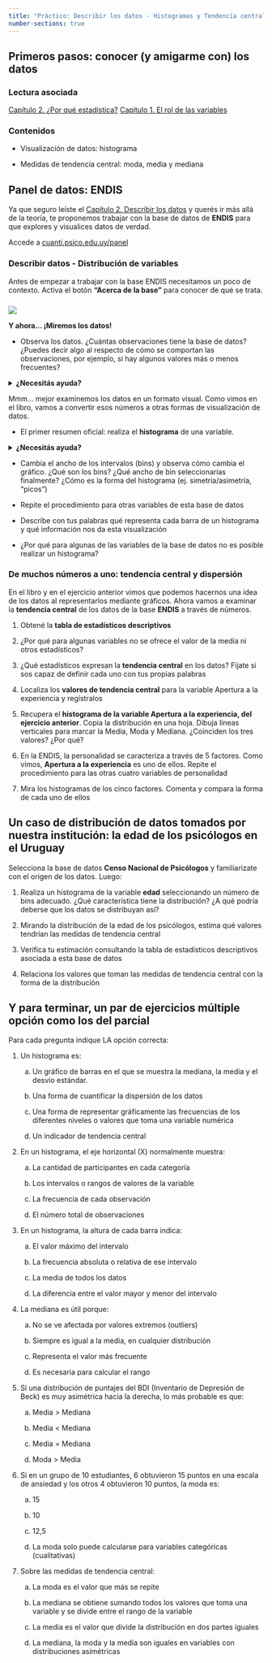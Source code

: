 ```yaml
---
title: "Práctico: Describir los datos - Histogramas y Tendencia central (S 02)"
number-sections: true
---
```


## Primeros pasos: conocer (y amigarme con) los datos

### Lectura asociada

[Capítulo 2. ¿Por qué estadística?](https://almadana.github.io/libro_cuanti/02-Describing_Data.html) [Capítulo 1. El rol de las variables](https://almadana.github.io/libro_cuanti/01-Science_Data.html#el-rol-de-las-variables-predictoras-y-dependientes)

### Contenidos

-   Visualización de datos: histograma

-   Medidas de tendencia central: moda, media y mediana

## Panel de datos: ENDIS

Ya que seguro leíste el [Capítulo 2. Describir los datos](https://almadana.github.io/libro_cuanti/02-Describing_Data.html) y querés ir más allá de la teoría, te proponemos trabajar con la base de datos de **ENDIS** para que explores y visualices datos de verdad.

Accede a [cuanti.psico.edu.uy/panel](http://cuanti.psico.edu.uy/panel) 

### Describir datos - Distribución de variables

Antes de empezar a trabajar con la base ENDIS necesitamos un poco de contexto. Activa el botón **“Acerca de la base”** para conocer de qué se trata.

### 

![](imgs/2_bases.png)

**Y ahora… ¡Miremos los datos!**

-   Observa los datos. ¿Cuántas observaciones tiene la base de datos? ¿Puedes decir algo al respecto de cómo se comportan las observaciones, por ejemplo, si hay algunos valores más o menos frecuentes? 

<details>

<summary><strong>¿Necesitás ayuda?</strong></summary>

Elegir análisis \> Ver datos

</details>

Mmm… mejor examinemos los datos en un formato visual. Como vimos en el libro, vamos a convertir esos números a otras formas de visualización de datos.

-   El primer resumen oficial: realiza el **histograma** de una variable.

<details>

<summary><strong>¿Necesitás ayuda?</strong></summary>

Elegir análisis \> Histograma \> Elegir variable 1 (numérica)

Por ejemplo, la variable Big Five: Apertura a la experiencia (una variable de personalidad del adulto)

![](imgs/2_histograma.png)

</details>

-   Cambia el ancho de los intervalos (bins) y observa cómo cambia el gráfico. ¿Qué son los bins? ¿Qué ancho de bin seleccionarías finalmente? ¿Cómo es la forma del histograma (ej. simetría/asimetría, “picos”)

-   Repite el procedimiento para otras variables de esta base de datos

-   Describe con tus palabras qué representa cada barra de un histograma y qué información nos da esta visualización

-   ¿Por qué para algunas de las variables de la base de datos no es posible realizar un histograma?

### De muchos números a uno: tendencia central y dispersión

En el libro y en el ejercicio anterior vimos que podemos hacernos una idea de los datos al representarlos mediante gráficos. Ahora vamos a examinar la **tendencia central** de los datos de la base **ENDIS** a través de números.

1.  Obtené la **tabla de estadísticos descriptivos**

2.  ¿Por qué para algunas variables no se ofrece el valor de la media ni otros estadísticos?

3.  ¿Qué estadísticos expresan la **tendencia central** en los datos? Fijate si sos capaz de definir cada uno con tus propias palabras

4.  Localiza los **valores de tendencia central** para la variable Apertura a la experiencia y regístralos

5.  Recupera el **histograma de la variable Apertura a la experiencia, del ejercicio anterior**. Copia la distribución en una hoja. Dibuja líneas verticales para marcar la Media, Moda y Mediana. ¿Coinciden los tres valores? ¿Por qué? 

6.  En la ENDIS, la personalidad se caracteriza a través de 5 factores. Como vimos, **Apertura a la experiencia** es uno de ellos. Repite el procedimiento para las otras cuatro variables de personalidad

7.  Mira los histogramas de los cinco factores. Comenta y compara la forma de cada uno de ellos

## Un caso de distribución de datos tomados por nuestra institución: la edad de los psicólogos en el Uruguay

Selecciona la base de datos **Censo Nacional de Psicólogos** y familiarizate con el origen de los datos. Luego:

1.  Realiza un histograma de la variable **edad** seleccionando un número de bins adecuado. ¿Qué característica tiene la distribución? ¿A qué podría deberse que los datos se distribuyan así?\

2.  Mirando la distribución de la edad de los psicólogos, estima qué valores tendrían las medidas de tendencia central\

3.  Verifica tu estimación consultando la tabla de estadísticos descriptivos asociada a esta base de datos\

4.  Relaciona los valores que toman las medidas de tendencia central con la forma de la distribución

## Y para terminar, un par de ejercicios múltiple opción como los del parcial

Para cada pregunta indique LA opción correcta:

1.  Un histograma es:

    a.  Un gráfico de barras en el que se muestra la mediana, la media y el desvío estándar.

    b.  Una forma de cuantificar la dispersión de los datos

    c.  Una forma de representar gráficamente las frecuencias de los diferentes niveles o valores que toma una variable numérica

    d.  Un indicador de tendencia central

2.  En un histograma, el eje horizontal (X) normalmente muestra:

    a.  La cantidad de participantes en cada categoría

    b.  Los intervalos o rangos de valores de la variable

    c.  La frecuencia de cada observación

    d.  El número total de observaciones

3.  En un histograma, la altura de cada barra indica:

    a.  El valor máximo del intervalo

    b.  La frecuencia absoluta o relativa de ese intervalo

    c.  La media de todos los datos

    d.  La diferencia entre el valor mayor y menor del intervalo

4.  La mediana es útil porque:

    a.  No se ve afectada por valores extremos (outliers)

    b.  Siempre es igual a la media, en cualquier distribución

    c.  Representa el valor más frecuente

    d.  Es necesaria para calcular el rango

5.  Si una distribución de puntajes del BDI (Inventario de Depresión de Beck) es muy asimétrica hacia la derecha, lo más probable es que:

    a.  Media \> Mediana

    b.  Media \< Mediana

    c.  Media = Mediana

    d.  Moda \> Media

6.  Si en un grupo de 10 estudiantes, 6 obtuvieron 15 puntos en una escala de ansiedad y los otros 4 obtuvieron 10 puntos, la moda es:

    a.  15

    b.  10

    c.  12,5

    d.  La moda solo puede calcularse para variables categóricas (cualitativas)

7.  Sobre las medidas de tendencia central:

    a.  La moda es el valor que más se repite

    b.  La mediana se obtiene sumando todos los valores que toma una variable y se divide entre el rango de la variable

    c.  La media es el valor que divide la distribución en dos partes iguales

    d.  La mediana, la moda y la media son iguales en variables con distribuciones asimétricas
